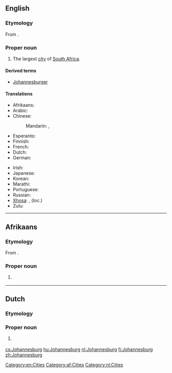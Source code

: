 ==English==
{{wikipedia|lang=en}}

===Etymology===
From {{etyl|nl|en}} {{term|lang=nl|Johannesburg}}.

===Proper noun===
{{en-proper noun}}

# The largest [[city]] of [[South Africa]].

====Derived terms====
* [[Johannesburger]]

====Translations====
{{trans-top|a city in South Africa}}
* Afrikaans: {{t|af|Johannesburg}}
* Arabic: {{t|ar|جوهانسبرغ|m|tr=juhanisbuurgh}}
* Chinese:
*: Mandarin: {{t|cmn|約翰內斯堡|sc=Hani}}, {{t+|cmn|约翰内斯堡|tr=Yuēhànnèisībǎo|sc=Hani}}
* Esperanto: {{t|eo|Johanesburgo}}
* Finnish: {{t+|fi|Johannesburg}}
* French: {{t|fr|Johannesburg}}
* Dutch: {{t|nl|Johannesburg}}
* German: {{t|de|Johannesburg|n}}
{{trans-mid}}
* Irish: {{t|ga|Cathair Eoin|f}}
* Japanese: {{t|ja|ヨハネスブルグ|tr=Yohanesuburugu}}
* Korean: {{t|ko|요하네스버그|tr=Yohaneseubeogeu|sc=Hang}}
* Marathi: {{t|mr|जोहॅनेस्बर्ग|n|tr=johǎnesbarga|sc=Deva}}
* Portuguese: {{t|pt|Joanesburgo}}
* Russian: {{t+|ru|Йоханнесбург|m|tr=Joxánnesburg}}
* [[Xhosa]]: {{t|xh|iRhawuti}}, {{t|xh|eRhawutini}} (''loc.'')
* Zulu: {{t|zu|iGoli}}
{{trans-bottom}}

[[Category:en:Cities]]

----
==Afrikaans==
{{wikipedia|lang=af}}
===Etymology===
From {{etyl|nl|af}} {{term|lang=nl|Johannesburg}}.
===Proper noun===
{{head|af|proper noun}}

# {{l/en|Johannesburg}} {{gloss|city in South Africa}}

[[Category:af:Cities]]

----
==Dutch==
{{wikipedia|lang=nl}}
===Etymology===
{{suffix|Johannes|burg|lang=nl}}
===Proper noun===
{{head|nl|proper noun}}
# {{l/en|Johannesburg}} {{gloss|city in South Africa}}

[[Category:nl:Cities]]

[[cs:Johannesburg]]
[[hu:Johannesburg]]
[[nl:Johannesburg]]
[[fi:Johannesburg]]
[[zh:Johannesburg]]